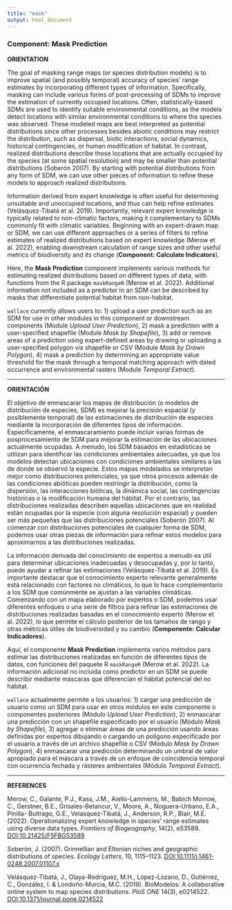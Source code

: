 ```yaml
---
title: "mask"
output: html_document
---
```


### **Component: Mask Prediction**

**ORIENTATION**

The goal of masking range maps (or species distribution models) is to improve spatial (and possibly temporal) accuracy of species’ range estimates by incorporating different types of information. Specifically, masking can include various forms of post-processing of SDMs to improve the estimation of currently occupied locations. Often, statistically-based SDMs are used to identify suitable environmental conditions, as the models detect locations with similar environmental conditions to where the species was observed. These modeled maps are best interpreted as potential distributions since other processes besides abiotic conditions may restrict the distribution, such as dispersal, biotic interactions, social dynamics, historical contingencies, or human modification of habitat. In contrast, realized distributions describe those locations that are actually occupied by the species (at some spatial resolution) and may be smaller than potential distributions (Soberón 2007). By starting with potential distributions from any form of SDM, we can use other pieces of information to refine these models to approach realized distributions.

Information derived from expert knowledge is often useful for determining unsuitable and unoccupied locations, and thus can help refine estimates (Velásquez-Tibatá et al. 2019). Importantly, relevant expert knowledge is typically related to non-climatic factors, making it complementary to SDMs commonly fit with climatic variables. Beginning with an expert-drawn map or SDM, we can use different approaches or a series of filters to refine estimates of realized distributions based on expert knowledge (Merow et al. 2022), enabling downstream calculation of range sizes and other useful metrics of biodiversity and its change (**Component: Calculate Indicators**).

Here, the **Mask Prediction** component implements various methods for estimating realized distributions based on different types of data, with functions from the R package `maskRangeR` (Merow et al. 2022). Additional information not included as a predictor in an SDM can be described by masks that differentiate potential habitat from non-habitat. 

`wallace` currently allows users to: 1) upload a user prediction such as an SDM for use in other modules in this component or downstream components (Module *Upload User Prediction*), 2) mask a prediction with a user-specified shapefile (Module *Mask by Shapefile*), 3) add or remove areas of a prediction using expert-defined areas by drawing or uploading a user-specified polygon via shapefile or CSV (Module *Mask by Drawn Polygon*), 4) mask a prediction by determining an appropriate value threshold for the mask through a temporal matching approach with dated occurrence and environmental rasters (Module *Temporal Extract*).

---

**ORIENTACIÓN**

El objetivo de enmascarar los mapas de distribución (o modelos de distribución de especies, SDM) es mejorar la precisión espacial (y posiblemente temporal) de las estimaciones de distribución de especies mediante la incorporación de diferentes tipos de información. Específicamente, el enmascaramiento puede incluir varias formas de posprocesamiento de SDM para mejorar la estimación de las ubicaciones actualmente ocupadas. A menudo, los SDM basados en estadísticas se utilizan para identificar las condiciones ambientales adecuadas, ya que los modelos detectan ubicaciones con condiciones ambientales similares a las de donde se observó la especie. Estos mapas modelados se interpretan mejor como distribuciones potenciales, ya que otros procesos además de las condiciones abióticas pueden restringir la distribución, como la dispersión, las interacciones bióticas, la dinámica social, las contingencias históricas o la modificación humana del hábitat. Por el contrario, las distribuciones realizadas describen aquellas ubicaciones que en realidad están ocupadas por la especie (con alguna resolución espacial) y pueden ser más pequeñas que las distribuciones potenciales (Soberón 2007). Al comenzar con distribuciones potenciales de cualquier forma de SDM, podemos usar otras piezas de información para refinar estos modelos para aproximarnos a las distribuciones realizadas.

La información derivada del conocimiento de expertos a menudo es útil para determinar ubicaciones inadecuadas y desocupadas y, por lo tanto, puede ayudar a refinar las estimaciones (Velásquez-Tibatá et al. 2019). Es importante destacar que el conocimiento experto relevante generalmente está relacionado con factores no climáticos, lo que lo hace complementario a los SDM que comúnmente se ajustan a las variables climáticas. Comenzando con un mapa elaborado por expertos o SDM, podemos usar diferentes enfoques o una serie de filtros para refinar las estimaciones de distribuciones realizadas basadas en el conocimiento experto (Merow et al. 2022), lo que permite el cálculo posterior de los tamaños de rango y otras métricas útiles de biodiversidad y su cambio (**Componente: Calcular Indicadores**).

Aquí, el componente **Mask Prediction** implementa varios métodos para estimar las distribuciones realizadas en función de diferentes tipos de datos, con funciones del paquete R `maskRangeR` (Merow et al. 2022). La información adicional no incluida como predictor en un SDM se puede describir mediante máscaras que diferencian el hábitat potencial del no hábitat.

`wallace` actualmente permite a los usuarios: 1) cargar una predicción de usuario como un SDM para usar en otros módulos en este componente o componentes posteriores (Módulo *Upload User Prediction*), 2) enmascarar una predicción con un shapefile especificado por el usuario (Módulo *Mask by Shapefile*), 3) agregar o eliminar áreas de una predicción usando áreas definidas por expertos dibujando o cargando un polígono especificado por el usuario a través de un archivo shapefile o CSV (Módulo *Mask by Drawn Polygon*), 4) enmascarar una predicción determinando un umbral de valor apropiado para el máscara a través de un enfoque de coincidencia temporal con ocurrencia fechada y rásteres ambientales (Módulo *Temporal Extract*).

---

**REFERENCES**

Merow, C., Galante, P.J., Kass, J.M., Aiello-Lammens, M., Babich Morrow, C., Gerstner, B.E., Grisales-Betancur, V., Moore, A., Noguera-Urbano, E.A., Pinilla- Buitrago, G.E., Velasquez-Tibatá, J., Anderson, R.P., Blair, M.E. (2022). Operationalizing expert knowledge in species' range estimates using diverse data types. *Frontiers of Biogeography*, 14(2), e53589. <a href="https://doi.org/10.21425/F5FBG53589" target="_blank">DOI:10.21425/F5FBG53589</a>

Soberón, J. (2007). Grinnellian and Eltonian niches and geographic distributions of species. *Ecology Letters*, 10, 1115–1123. <a href="https://doi.org/10.1111/j.1461-0248.2007.01107.x" target="_blank">DOI:10.1111/j.1461-0248.2007.01107.x</a>

Velásquez-Tibatá, J., Olaya-Rodríguez, M.H., López-Lozano, D., Gutiérrez, C., González, I. & Londoño-Murcia, M.C. (2019). BioModelos: A collaborative online system to map species distributions. *PloS ONE* 14(3), e0214522. <a href="https://doi.org/10.1371/journal.pone.0214522" target="_blank">DOI:10.1371/journal.pone.0214522</a>
